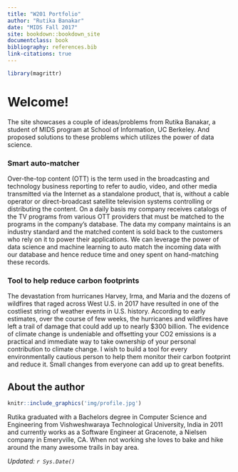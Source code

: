 ```yaml
---
title: "W201 Portfolio"
author: "Rutika Banakar"
date: "MIDS Fall 2017"
site: bookdown::bookdown_site
documentclass: book
bibliography: references.bib
link-citations: true
---
```


<!-- This won't be displayed but it will initialize your R session. Add any R libraries you need here. -->
```r
library(magrittr)
```


# Welcome! {-}

The site showcases a couple of ideas/problems from Rutika Banakar, a student of MIDS program at School of Information, UC Berkeley. And proposed solutions to these problems which utilizes the power of data science.

<p>

### Smart auto-matcher

Over-the-top content (OTT) is the term used in the broadcasting and technology business reporting to refer to audio, video, and other media transmitted via the Internet as a standalone product, that is, without a cable operator or direct-broadcast satellite television systems controlling or distributing the content. On a daily basis my company receives catalogs of the TV programs from various OTT providers that must be matched to the programs in the company's database. The data my company maintains is an industry standard and the matched content is sold back to the customers who rely on it to power their applications. We can leverage the power of data science and machine learning to auto match the incoming data with our database and hence reduce time and oney spent on hand-matching these records.

### Tool to help reduce carbon footprints

The devastation from hurricanes Harvey, Irma, and Maria and the dozens of wildfires that raged across West U.S. in 2017 have resulted in one of the costliest string of weather events in U.S. history. According to early estimates, over the course of few weeks, the hurricanes and wildfires have left a trail of damage that could add up to nearly $300 billion. The evidence of climate change is undeniable and offsetting your CO2 emissions is a practical and immediate way to take ownership of your personal contribution to climate change. I wish to build a tool for every environmentally cautious person to help them monitor their carbon footprint and reduce it. Small changes from everyone can add up to great benefits.

## About the author {-}

```r
knitr::include_graphics('img/profile.jpg')
```

Rutika graduated with a Bachelors degree in Computer Science and Engineering from Vishweshwaraya Technological University, India in 2011 and currently works as a Software Engineer at Gracenote, a Nielsen company in Emeryville, CA. When not working she loves to bake and hike around the many awesome trails in bay area.

*Updated: `r Sys.Date()`*
